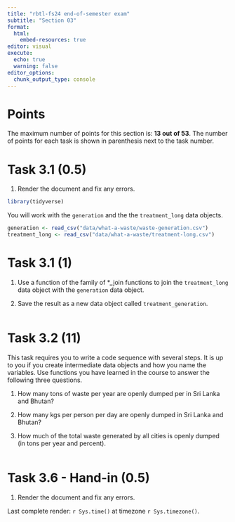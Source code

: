 ```yaml
---
title: "rbtl-fs24 end-of-semester exam"
subtitle: "Section 03"
format:
  html:
    embed-resources: true
editor: visual
execute: 
  echo: true
  warning: false
editor_options: 
  chunk_output_type: console
---
```


# Points

The maximum number of points for this section is: **13 out of 53**. The number of points for each task is shown in parenthesis next to the task number.

# Task 3.1 (0.5)

1.  Render the document and fix any errors.

```r
library(tidyverse)
```

You will work with the `generation` and the the `treatment_long` data objects.

```r
generation <- read_csv("data/what-a-waste/waste-generation.csv")
treatment_long <- read_csv("data/what-a-waste/treatment-long.csv")
```

# Task 3.1 (1)

1.  Use a function of the family of \*\_join functions to join the `treatment_long` data object with the `generation` data object.

2.  Save the result as a new data object called `treatment_generation`.

```r

```

# Task 3.2 (11)

This task requires you to write a code sequence with several steps. It is up to you if you create intermediate data objects and how you name the variables. Use functions you have learned in the course to answer the following three questions.

1.  How many tons of waste per year are openly dumped per in Sri Lanka and Bhutan?

2.  How many kgs per person per day are openly dumped in Sri Lanka and Bhutan?

3.  How much of the total waste generated by all cities is openly dumped (in tons per year and percent).

```r


```

# Task 3.6 - Hand-in (0.5)

1.  Render the document and fix any errors.

Last complete render: `r Sys.time()` at timezone `r Sys.timezone()`.
